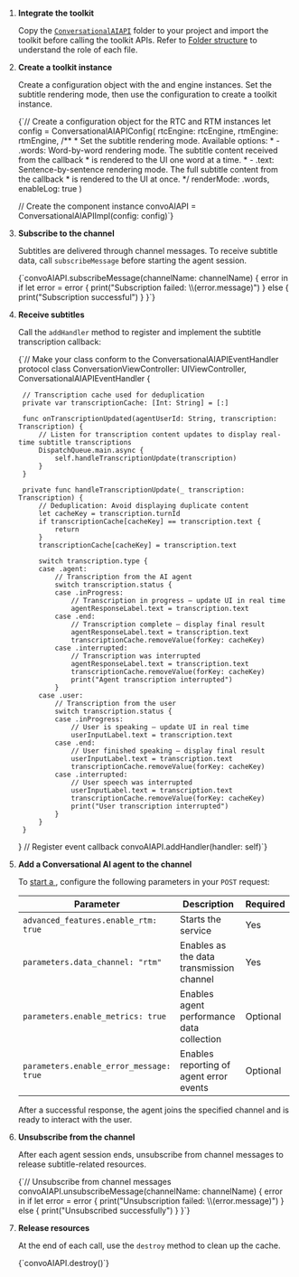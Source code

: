 
1. **Integrate the toolkit**

    Copy the [`ConversationalAIAPI`](https://github.com/AgoraIO-Community/Conversational-AI-Demo/tree/main/iOS/Scenes/ConvoAI/ConvoAI/ConvoAI/Classes/ConversationalAIAPI) folder to your project and import the toolkit before calling the toolkit APIs. Refer to [Folder structure](#folder-structure) to understand the role of each file.

1. **Create a toolkit instance**

    Create a configuration object with the <Vg k="VSDK"/> and <Vg k="SIG" /> engine instances. Set the subtitle rendering mode, then use the configuration to create a toolkit instance.

    <CodeBlock language="swift" showLineNumbers>
    {`// Create a configuration object for the RTC and RTM instances
    let config = ConversationalAIAPIConfig(
        rtcEngine: rtcEngine, 
        rtmEngine: rtmEngine,
        /**
        * Set the subtitle rendering mode. Available options:
        * - .words: Word-by-word rendering mode. The subtitle content received from the callback 
        *   is rendered to the UI one word at a time.
        * - .text: Sentence-by-sentence rendering mode. The full subtitle content from the callback 
        *   is rendered to the UI at once.
        */
        renderMode: .words, 
        enableLog: true
    )

    // Create the component instance
    convoAIAPI = ConversationalAIAPIImpl(config: config)`}
    </CodeBlock>

1. **Subscribe to the channel**

    Subtitles are delivered through <Vg k="SIG" /> channel messages. To receive subtitle data, call `subscribeMessage` before starting the agent session.

    <CodeBlock language="swift" showLineNumbers>
    {`convoAIAPI.subscribeMessage(channelName: channelName) { error in
        if let error = error {
            print("Subscription failed: \\(error.message)")
        } else {
            print("Subscription successful")
        }
    }`}
    </CodeBlock>
    
1. **Receive subtitles**

    Call the `addHandler` method to register and implement the subtitle transcription callback:

    <CodeBlock language="swift" showLineNumbers>
    {`// Make your class conform to the ConversationalAIAPIEventHandler protocol
    class ConversationViewController: UIViewController, ConversationalAIAPIEventHandler {
        
        // Transcription cache used for deduplication
        private var transcriptionCache: [Int: String] = [:]
        
        func onTranscriptionUpdated(agentUserId: String, transcription: Transcription) {
            // Listen for transcription content updates to display real-time subtitle transcriptions
            DispatchQueue.main.async {
                self.handleTranscriptionUpdate(transcription)
            }
        }
        
        private func handleTranscriptionUpdate(_ transcription: Transcription) {
            // Deduplication: Avoid displaying duplicate content
            let cacheKey = transcription.turnId
            if transcriptionCache[cacheKey] == transcription.text {
                return
            }
            transcriptionCache[cacheKey] = transcription.text
            
            switch transcription.type {
            case .agent:
                // Transcription from the AI agent
                switch transcription.status {
                case .inProgress:
                    // Transcription in progress — update UI in real time
                    agentResponseLabel.text = transcription.text
                case .end:
                    // Transcription complete — display final result
                    agentResponseLabel.text = transcription.text
                    transcriptionCache.removeValue(forKey: cacheKey)
                case .interrupted:
                    // Transcription was interrupted
                    agentResponseLabel.text = transcription.text
                    transcriptionCache.removeValue(forKey: cacheKey)
                    print("Agent transcription interrupted")
                }
            case .user:
                // Transcription from the user
                switch transcription.status {
                case .inProgress:
                    // User is speaking — update UI in real time
                    userInputLabel.text = transcription.text
                case .end:
                    // User finished speaking — display final result
                    userInputLabel.text = transcription.text
                    transcriptionCache.removeValue(forKey: cacheKey)
                case .interrupted:
                    // User speech was interrupted
                    userInputLabel.text = transcription.text
                    transcriptionCache.removeValue(forKey: cacheKey)
                    print("User transcription interrupted")
                }
            }
        }
    }
    // Register event callback
    convoAIAPI.addHandler(handler: self)`}
    </CodeBlock>

1. **Add a Conversational AI agent to the channel**

    To [start a <Vpd k="AGENT" />](/conversational-ai/rest-api/join), configure the following parameters in your `POST` request:

    | Parameter       | Description   | Required |
    | ----------------| ------------- | -------- |
    | `advanced_features.enable_rtm: true`    | Starts the <Vg k="SIG" /> service | Yes  |
    | `parameters.data_channel: "rtm"`  | Enables <Vg k="SIG" /> as the data transmission channel | Yes |
    | `parameters.enable_metrics: true`  | Enables agent performance data collection    | Optional |
    | `parameters.enable_error_message: true` | Enables reporting of agent error events  | Optional |

    After a successful response, the agent joins the specified <Vg k="VSDK"/> channel and is ready to interact with the user.

1. **Unsubscribe from the channel**

    After each agent session ends, unsubscribe from channel messages to release subtitle-related resources.

    <CodeBlock language="swift" showLineNumbers>
    {`// Unsubscribe from channel messages
    convoAIAPI.unsubscribeMessage(channelName: channelName) { error in
        if let error = error {
            print("Unsubscription failed: \\(error.message)")
        } else {
            print("Unsubscribed successfully")
        }
    }`}
    </CodeBlock>

1. **Release resources**

    At the end of each call, use the `destroy` method to clean up the cache.

    <CodeBlock language="swift" >
    {`convoAIAPI.destroy()`}
    </CodeBlock>
